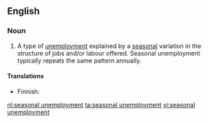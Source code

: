 {{wikipedia}}
==English==

===Noun===
{{en-noun|sg=[[seasonal]] [[unemployment]]|-}}

# {{economics}} A type of [[unemployment]] explained by a [[seasonal]] variation in the structure of jobs and/or labour offered. Seasonal unemployment typically repeats the same pattern annually.

====Translations====
{{trans-top|type of unemployment}}
* Finnish: {{t-|fi|kausityöttömyys}}
{{trans-bottom}}

[[nl:seasonal unemployment]]
[[ta:seasonal unemployment]]
[[vi:seasonal unemployment]]